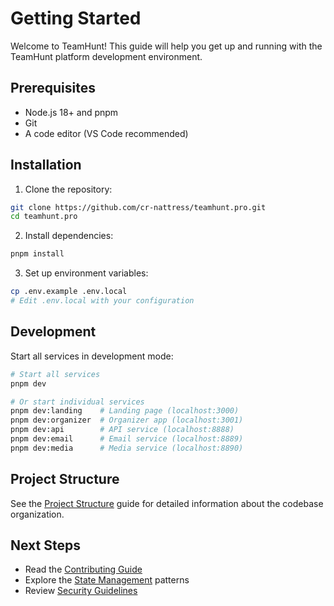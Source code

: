 # Getting Started

Welcome to TeamHunt! This guide will help you get up and running with the TeamHunt platform development environment.

## Prerequisites

- Node.js 18+ and pnpm
- Git
- A code editor (VS Code recommended)

## Installation

1. Clone the repository:
```bash
git clone https://github.com/cr-nattress/teamhunt.pro.git
cd teamhunt.pro
```

2. Install dependencies:
```bash
pnpm install
```

3. Set up environment variables:
```bash
cp .env.example .env.local
# Edit .env.local with your configuration
```

## Development

Start all services in development mode:

```bash
# Start all services
pnpm dev

# Or start individual services
pnpm dev:landing    # Landing page (localhost:3000)
pnpm dev:organizer  # Organizer app (localhost:3001)
pnpm dev:api        # API service (localhost:8888)
pnpm dev:email      # Email service (localhost:8889)
pnpm dev:media      # Media service (localhost:8890)
```

## Project Structure

See the [Project Structure](./project-structure) guide for detailed information about the codebase organization.

## Next Steps

- Read the [Contributing Guide](./contributing)
- Explore the [State Management](./state-management) patterns
- Review [Security Guidelines](./security)